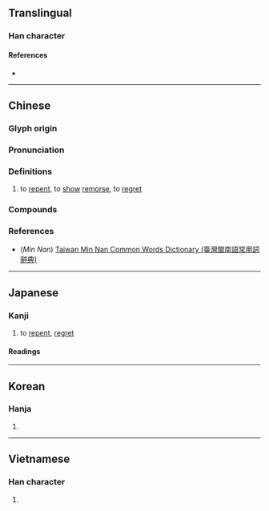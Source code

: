{{character info/new}}
{{character info/new|0xfa3d}}
{{character info/new|0x2f8a3}}
==Translingual==

===Han character===
{{Han char|rn=61|rad=心|as=07|asj=06|sn=10|snj=9|four=98055|canj=POWY|ids=⿰忄每(GHTKV),⿰忄毎(J)}}

====References====
* {{Han ref|kx=0387.170|dkj=10617|dj=0719.280|hdz=42305.130|uh=6094|ud=24724|bh=AEAC|bd=44716}}

----

==Chinese==
{{zh-forms|alt=𢙽:historical variant,𠧩:ancient form}}

===Glyph origin===
{{Han etym}}

===Pronunciation===
{{zh-pron
|m=huǐ
|c=fui3
|h=pfs=fí
|mn=hóe/tw:húi
|mn_note=hóe - literary; húi - vernacular (Taiwan)
|mc=y
|oc=y
|cat=
}}

===Definitions===
{{zh-hanzi}}

# to [[repent]], to [[show]] [[remorse]], to [[regret]]

===Compounds===
{{zh-der|後悔|悔改|悔恨|懺悔|懊悔|追悔|悔罪}}

===References===
* (''Min Nan'') [http://twblg.dict.edu.tw/holodict_new/index.html Taiwan Min Nan Common Words Dictionary (臺灣閩南語常用詞辭典)]

----

==Japanese==

===Kanji===
{{ja-kanji|grade=c|rs=心07|kyu=悔}} <!-- 悔 (U+FA3D) is the kyūjitai form (CJK Compatibility Ideograph) -->

# to [[repent]], [[regret]]

====Readings====
{{ja-readings
|on=かい<くわい, け
|kun=く-いる, くや-しい, く-やむ
}}

----

==Korean==

===Hanja===
{{ko-hanja|hangeul=회|eumhun=|rv=hoe|mr=hoe|y=hoy}}

# {{defn|lang=ko|sort=心07}}

----

==Vietnamese==

===Han character===
{{vi-hantu|[[hối]], [[húi]], [[mủi]]|rs=心07}}

# {{defn|lang=vi|sort=心07}}